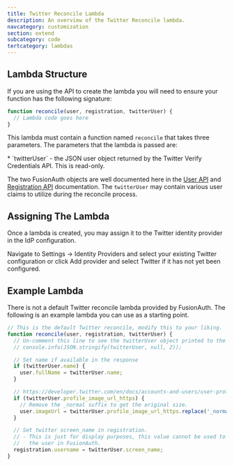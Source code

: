 ```yaml
---
title: Twitter Reconcile Lambda
description: An overview of the Twitter Reconcile lambda.
navcategory: customization
section: extend
subcategory: code
tertcategory: lambdas
---
```


<ReconcileLambdaIntro identity_provider_name="Twitter" prefix="a" />

## Lambda Structure

If you are using the API to create the lambda you will need to ensure your function has the following signature:

```javascript
function reconcile(user, registration, twitterUser) {
  // Lambda code goes here
}
```

This lambda must contain a function named `reconcile` that takes three parameters. The parameters that the lambda is passed are:

<ReconcileLambdaUserRegistrationParameters />
* `twitterUser` - the JSON user object returned by the Twitter Verify Credentials API. This is read-only.

The two FusionAuth objects are well documented here in the [User API](/docs/apis/users) and [Registration API](/docs/apis/registrations) documentation. The `twitterUser` may contain various user claims to utilize during the reconcile process.

## Assigning The Lambda

Once a lambda is created, you may assign it to the Twitter identity provider in the IdP configuration.

Navigate to <Breadcrumb>Settings -> Identity Providers</Breadcrumb> and select your existing Twitter configuration or click <UIelement>Add provider</UIelement> and select Twitter if it has not yet been configured.

## Example Lambda

There is not a default Twitter reconcile lambda provided by FusionAuth. The following is an example lambda you can use as a starting point.

```javascript
// This is the default Twitter reconcile, modify this to your liking.
function reconcile(user, registration, twitterUser) {
  // Un-comment this line to see the twitterUser object printed to the event log
  // console.info(JSON.stringify(twitterUser, null, 2));

  // Set name if available in the response
  if (twitterUser.name) {
    user.fullName = twitterUser.name;
  }

  // https://developer.twitter.com/en/docs/accounts-and-users/user-profile-images-and-banners.html
  if (twitterUser.profile_image_url_https) {
    // Remove the _normal suffix to get the original size.
    user.imageUrl = twitterUser.profile_image_url_https.replace('_normal.png', '.png');
  }

  // Set twitter screen_name in registration.
  // - This is just for display purposes, this value cannot be used to uniquely identify
  //   the user in FusionAuth.
  registration.username = twitterUser.screen_name;
}
```
